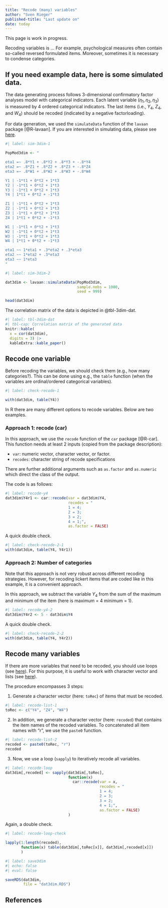 ---
title: "Recode (many) variables"
author: "Sven Rieger"
published-title: "Last update on"
date: today
---


:::{.callout-warning}
This page is work in progress.
:::

Recoding variables is ...
For example, psychological measures often contain so-called reversed formulated items. Moreover, sometimes it is necessary to condense categories.

::: {.callout-caution collapse="true" appearance="simple"}
## If you need example data, here is some simulated data. {#sim-3dim}

The data generating process follows 3-dimensional confirmatory factor analyses model with categorical indicators. Each latent variable ($\eta_1,\eta_2, \eta_3$) is measured by 4 ordered categorical indicators. The last items (i.e., $Y_4$, $Z_4$, and $W_4$) should be recoded (indicated by a negative factorloading).

For data generation, we used the `simulateData` function of the `lavaan` package [@R-lavaan]. If you are interested in simulating data, please see [here](#simulations.qmd).

```{r}
#| label: sim-3dim-1

PopMod3dim <- "

eta1 =~ .8*Y1 + .8*Y2 + .8*Y3 + -.8*Y4
eta2 =~ .8*Z1 + .8*Z2 + .8*Z3 + -.8*Z4
eta3 =~ .8*W1 + .8*W2 + .8*W3 + -.8*W4

Y1 | -1*t1 + 0*t2 + 1*t3
Y2 | -1*t1 + 0*t2 + 1*t3
Y3 | -1*t1 + 0*t2 + 1*t3
Y4 | 1*t1 + 0*t2 + -1*t3

Z1 | -1*t1 + 0*t2 + 1*t3
Z2 | -1*t1 + 0*t2 + 1*t3
Z3 | -1*t1 + 0*t2 + 1*t3
Z4 | 1*t1 + 0*t2 + -1*t3

W1 | -1*t1 + 0*t2 + 1*t3
W2 | -1*t1 + 0*t2 + 1*t3
W3 | -1*t1 + 0*t2 + 1*t3
W4 | 1*t1 + 0*t2 + -1*t3

eta1 ~~ 1*eta1 + .3*eta2 + .3*eta3
eta2 ~~ 1*eta2 + .3*eta3
eta3 ~~ 1*eta3
"

```

```{r}
#| label: sim-3dim-2

dat3dim <- lavaan::simulateData(PopMod3dim,
                                sample.nobs = 1000,
                                seed = 999)

head(dat3dim)
```


The correlation matrix of the data is depicted in @tbl-3dim-dat.

```{r}
#| label: tbl-3dim-dat
#| tbl-cap: Correlation matrix of the generated data
knitr::kable(
  x = cor(dat3dim),
  digits = 3) |>
  kableExtra::kable_paper()
```


:::



## Recode one variable

Before recoding the variables, we should check them (e.g., how many categories?). This can be done using e.g., the `table` function (when the variables are ordinal/ordered categorical variables).

```{r}
#| label: check-recode-1

with(dat3dim, table(Y4))
```

In R there are many different options to recode variables. 
Below are two examples.

::: {.panel-tabset}

### Approach 1: recode (car) 

In this approach, we use the `recode` function of the `car` package [@R-car]. This function needs at least 2 inputs (copied from the package description):

- `var`: numeric vector, character vector, or factor.
- `recodes`: character string of recode specifications

There are further additional arguments such as `as.factor` and `as.numeric` which direct the class of the output.

The code is as follows:

```{r}
#| label: recode-y4
dat3dim$Y4r1 <- car::recode(var = dat3dim$Y4,
                            recodes = "
                            1 = 4;
                            2 = 3;
                            3 = 2;
                            4 = 1;",
                            as.factor = FALSE)
```

A quick double check.

```{r}
#| label: check-recode-2-1
with(dat3dim, table(Y4, Y4r1))
```


### Approach 2: Number of categories

::: {.callout-warning}
Note that this approach is not very robust across different recoding strategies. However, for recoding lickert items that are coded like in this example, it is a convenient approach.
:::

In this approach, we subtract the variable $Y_4$ from the sum of the maximum and minimum of the item (here is maximum = 4 minimum = 1).

```{r}
#| label: recode-y4-2
dat3dim$Y4r2 <- 5 - dat3dim$Y4
```

A quick double check.

```{r}
#| label: check-recode-2-2
with(dat3dim, table(Y4, Y4r2))
```

:::


## Recode many variables

If there are more variables that need to be recoded, you should use loops (see [here](data-proc-func-loops.qmd#Loops)). For this purpose, it is useful to work with character vector and lists (see [here](data-proc-nam-lists.qmd)).

The procedure encompasses 3 steps:

1. Generate a character vector (here: `toRec`) of items that must be recoded. 

```{r}
#| label: recode-list-1
toRec <- c("Y4", "Z4", "W4")
```

2. In addition, we generate a character vector (here: `recoded`) that contains the item names of the recoded variables. To concatenated all item names with "r", we use the `paste0` function. 

```{r}
#| label: recode-list-2
recoded <- paste0(toRec, "r")
recoded
```

3. Now, we use a loop (`sapply`) to iteratively recode all variables.

```{r}
#| label: recode-loop
dat3dim[,recoded] <- sapply(dat3dim[,toRec],
                            function(x) 
                              car::recode(var = x,
                                          recodes = "
                                          1 = 4;
                                          2 = 3;
                                          3 = 2;
                                          4 = 1;",
                                          as.factor = FALSE)
                            )
```

Again, a double check.

```{r}
#| label: recode-loop-check

lapply(1:length(recoded),
       function(x) table(dat3dim[,toRec[x]], dat3dim[,recoded[x]])
       )
```

```{r}
#| label: save3dim
#| echo: false
#| eval: false

saveRDS(dat3dim,
        file = "dat3dim.RDS")
```


## References